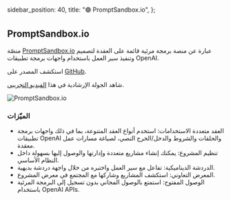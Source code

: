   sidebar_position: 40,
  title: "🟢 PromptSandbox.io",
};

## PromptSandbox.io

منصّة [PromptSandbox.io](https://promptsandbox.io/) عبارة عن منصة برمجة مرئية قائمة على العقدة لتصميم وتنفيذ سير العمل باستخدام واجهات برمجة تطبيقات OpenAI.

استكشف المصدر على [GitHub](https://github.com/eg9y/chatbutler).

شاهد الجولة الإرشادية في هذا [الفيديو التجريبي](https://www.youtube.com/watch?v=CBPw7FXtaEU).

![PromptSandbox.io](https://learnprompting.org/_next/image?url=%2Fdocs%2Fassets%2Ftooling%2Fpromptsandbox.webp&w=3840&q=75)

### الميّزات

* العقد متعددة الاستخدامات: استخدم أنواع العقد المتنوعة، بما في ذلك واجهات برمجة تطبيقات OpenAI والحلقات والشروط والدخل/الخرج النصي، لصياغة مسارات عمل معقدة.
* تنظيم المشروع: يمكنك إنشاء مشاريع متعددة وإدارتها والوصول إليها بسهولة داخل النظام الأساسي.
* الدردشة الديناميكية: تفاعل مع سير العمل واختبره من خلال واجهة دردشة بديهية.
* المعرض التعاوني: استكشف المشاريع وشاركها مع المجتمع في معرض المشروع.
* الوصول المفتوح: استمتع بالوصول المجاني بدون تسجيل إلى البرمجة المرئية باستخدام OpenAI APIs.

